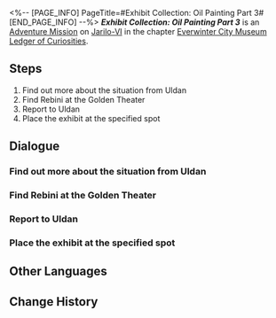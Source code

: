 <%-- [PAGE_INFO]
PageTitle=#Exhibit Collection: Oil Painting Part 3#
[END_PAGE_INFO] --%>
{{Stub|Dialogue.}}
{{Mission Infobox
|id            = 8001203
|title         = 
|image         = <!--Mission Exhibit Collection Oil Painting Part 3.png-->
|type          = Adventure
|event_name    = 
|chapter       = Everwinter City Museum Ledger of Curiosities
|requirements  = 
|summary       = Belobog's History and Culture Museum will be opening soon. Uldan is collecting appropriate exhibits to ensure a successful opening.<br />You have successfully collected a commissioned piece from a famed Belobogian painter.
|characters    = Rebini; Trailblazer; Uldan
|startLocation = [[Jarilo-VI]] - [[Administrative District]]
|world         = Jarilo-VI
|area          = Administrative District
|prev          = 
|next          = 
|rewards       = 
}}
'''''Exhibit Collection: Oil Painting Part 3''''' is an [[Adventure Mission]] on [[Jarilo-VI]] in the chapter [[Everwinter City Museum Ledger of Curiosities]].

==Steps==
# Find out more about the situation from Uldan
# Find Rebini at the Golden Theater
# Report to Uldan
# Place the exhibit at the specified spot

<!--
==Gameplay Notes==

--><!--
==Trial Character==

-->
==Dialogue==
{{Stub Dialogue}}
===Find out more about the situation from Uldan===
{{Mission Description|type=adventure|location=Administrative District|Belobog's History and Culture Museum will be opening soon. Uldan is collecting appropriate exhibits to ensure a successful opening.<br />This time, Uldan wishes you to collect a commissioned piece from Belobog's famed painter, Rebini.}}
{{Dialogue Start}}
:{{tx}}
{{Dialogue End}}

===Find Rebini at the Golden Theater===
{{Dialogue Start}}
:{{tx}}
{{Dialogue End}}

===Report to Uldan===
{{Dialogue Start}}
:{{tx}}
{{Dialogue End}}

===Place the exhibit at the specified spot===
{{Dialogue Start}}
:{{tx}}
{{Dialogue End}}

==Other Languages==
{{Other Languages
|en   = Exhibit Collection: Oil Painting Part 3
|zhs  = 藏品收集•油画•其三
|zht  = 館藏蒐集•油畫•其三
|ja   = 収蔵品収集・油絵・その3
|ko   = 소장품 수집•유화•3
|es   = Recolección de objeto: pintura al óleo&nbsp;III
|fr   = Collections du musée&nbsp;: Peinture à l'huile (partie&nbsp;3)
|ru   = Сбор экспонатов: Картина III
|th   = คอลเลกชันวัตถุจัดแสดง: ภาพสีน้ำมัน 3
|vi   = Thu Thập Vật Sưu Tập - Tranh Sơn Dầu 3
|de   = Ausstellungssammlung: Ölgemälde (Teil 3)
|id   = Koleksi Pameran: Lukisan Cat Minyak (Bagian 3)
|pt   = Coleção de Obras: Pintura a Óleo Parte 3
}}

==Change History==
{{Change History|1.1}}
